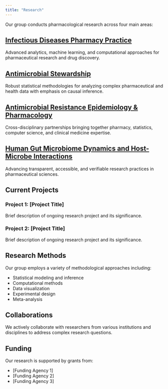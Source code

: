 ```yaml
---
title: "Research"
---
```


<!--- # Research Areas -->

Our group conducts pharmacological research across four main areas:

## [Infectious Diseases Pharmacy Practice](research/infectiousdiseases.qmd)

Advanced analytics, machine learning, and computational approaches for pharmaceutical research and drug discovery.

## [Antimicrobial Stewardship](research/antimicrobialstewardship.qmd)

Robust statistical methodologies for analyzing complex pharmaceutical and health data with emphasis on causal inference.

## [Antimicrobial Resistance Epidemiology & Pharmacology](research/antimicrobialresistance.qmd)

Cross-disciplinary partnerships bringing together pharmacy, statistics, computer science, and clinical medicine expertise.

## [Human Gut Microbiome Dynamics and Host-Microbe Interactions](research/humangutmicrobiome.qmd)

Advancing transparent, accessible, and verifiable research practices in pharmaceutical sciences.

## Current Projects

### Project 1: \[Project Title\]

Brief description of ongoing research project and its significance.

### Project 2: \[Project Title\]

Brief description of ongoing research project and its significance.

## Research Methods

Our group employs a variety of methodological approaches including:

-   Statistical modeling and inference
-   Computational methods
-   Data visualization
-   Experimental design
-   Meta-analysis

## Collaborations

We actively collaborate with researchers from various institutions and disciplines to address complex research questions.

## Funding

Our research is supported by grants from:

-   \[Funding Agency 1\]
-   \[Funding Agency 2\]
-   \[Funding Agency 3\]
